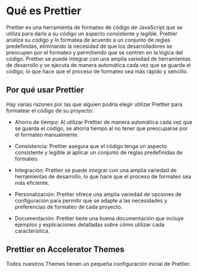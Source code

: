 # Qué es Prettier

Prettier es una herramienta de formateo de código de JavaScript que se utiliza para darle a su código un aspecto consistente y legible. Prettier analiza su código y lo formatea de acuerdo a un conjunto de reglas predefinidas, eliminando la necesidad de que los desarrolladores se preocupen por el formateo y permitiendo que se centren en la lógica del código. Prettier se puede integrar con una amplia variedad de herramientas de desarrollo y se ejecuta de manera automática cada vez que se guarda el código, lo que hace que el proceso de formateo sea más rápido y sencillo.

## Por qué usar Prettier

Hay varias razones por las que alguien podría elegir utilizar Prettier para formatear el código de su proyecto:

  * Ahorro de tiempo: Al utilizar Prettier de manera automática cada vez que se guarda el código, se ahorra tiempo al no tener que preocuparse por el formateo manualmente.

  * Consistencia: Prettier asegura que el código tenga un aspecto consistente y legible al aplicar un conjunto de reglas predefinidas de formateo.

  * Integración: Prettier se puede integrar con una amplia variedad de herramientas de desarrollo, lo que hace que el proceso de formateo sea más eficiente.

  * Personalización: Prettier ofrece una amplia variedad de opciones de configuración para permitir que se adapte a las necesidades y preferencias de formateo de cada proyecto.

  * Documentación: Prettier tiene una buena documentación que incluye ejemplos y explicaciones detalladas sobre cómo utilizar cada característica.

## Prettier en Accelerator Themes

Todos nuestros Themes tienen un pequeña configuración inicial de Prettier.